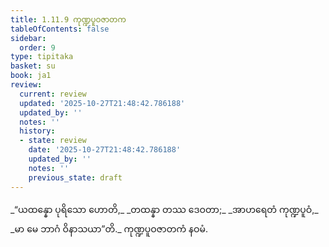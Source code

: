 ```yaml
---
title: 1.11.9 ကုဏ္ဍပူဝဇာတက
tableOfContents: false
sidebar:
  order: 9
type: tipitaka
basket: su
book: ja1
review:
  current: review
  updated: '2025-10-27T21:48:42.786188'
  updated_by: ''
  notes: ''
  history:
  - state: review
    date: '2025-10-27T21:48:42.786188'
    updated_by: ''
    notes: ''
    previous_state: draft
---
```



<ReviewStatus review={frontmatter.review} showDetails={true} />

<HypothesisAnnotation frontmatter={frontmatter} />

<DynamicBreadcrumb />

<Division number="109" book="ja1" e="ch" v="22" p="25">

<Paragraph number="241" type="verses" book="ja1">
_“ယထန္နော ပုရိသော ဟောတိ,_  
_တထန္နာ တဿ ဒေဝတာ;_  
_အာဟရေတံ ကုဏ္ဍပူဝံ,_  
_မာ မေ ဘာဂံ ဝိနာသယာ”တိ._  


</Paragraph>
</Division>

<Paragraph number="242" type="center" book="ja1">
ကုဏ္ဍပူဝဇာတကံ နဝမံ.
</Paragraph>